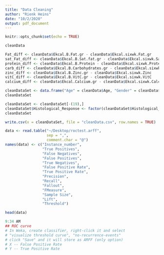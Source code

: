 ```yaml
---
title: "Data Cleaning"
author: "Rienk Heins"
date: "10/2/2020"
output: pdf_document
---
```


```r
knitr::opts_chunk$set(echo = TRUE)
```

```r
cleanData
```

```r
Fat_diff <- cleanData$Ekcal.B.Fat.gr - cleanData$Ekcal.sixwk.Fat.gr
sat_Fat_diff <- cleanData$Ekcal.B.Sat.fat.gr - cleanData$Ekcal.sixwk.Sat.fat.gr
protein_diff <- cleanData$Ekcal.B.Protein - cleanData$Ekcal.sixwk.Protein.gr
carb_diff <- cleanData$Ekcal.B.Carbohydrates.gr - cleanData$Ekcal.sixwk.Carbohydrates.gr
zinc_diff <- cleanData$Ekcal.B.Zinc.gr - cleanData$Ekcal.sixwk.Zinc
vitC_diff <- cleanData$Ekcal.B.VitC.gr - cleanData$Ekcal.sixwk.VitC
calcium_diff <- cleanData$Ekcal.Calcium.gr - cleanData$Ekcal.sixwk.Calcium
```


```r
cleanDataSet <- data.frame("Age" = cleanData$Age, "Gender" = cleanData$Gender, "Fat_diff" = Fat_diff, "sat_Fat_diff" = sat_Fat_diff, "protein_diff" = protein_diff, "carb_diff" = carb_diff, "zinc_diff" = zinc_diff, "vitamin_C_diff" = vitC_diff, "calcium_diff" = calcium_diff, "Histological_Response" = cleanData$Histological_Response)
cleanDataSet
```

```r
cleanDataSet <- cleanDataSet[-(19),]
cleanDataSet$Histological_Response <- factor(cleanDataSet$Histological_Response, labels = c("No Response", "Partly Response", "Full Response"))
cleanDataSet
```

```r
write.csv(x = cleanDataSet, file = "cleanData.csv", row.names = TRUE)
```

```r
data <- read.table("~/Desktop/roctest.arff", 
                   sep = ",", 
                   comment.char = "@")
names(data) <- c("Instance_number", 
                 "True Positives",
                 "False Negatives",
                 "False Positives",
                 "True Negatives",
                 "False Positive Rate",
                 "True Positive Rate",
                 "Precision",
                 "Recall",
                 "Fallout",
                 "FMeasure",
                 "Sample Size",
                 "Lift",
                 "Threshold")

head(data)

9:34 AM
## ROC curve
# In Weka, create classifier, right-click it and select
# "visualize threshold curve", "no-recurrence-events"
# click "Save" and it will store as ARFF (only option)
# X -- False Positive Rate
# Y -- True Positive Rate

```

